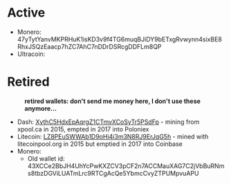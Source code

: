 = Active =
* Monero: 47yTytYanvMKPRHuK1isKD3v9f4TG6muqBJiDY9bETxgRvwynn4sixBE8RhxJSQzEaacp7hZC7AhC7nDDrDSRcgDDFLm8QP
* Ultracoin: 


= Retired =
:'''retired wallets: don't send me money here, I don't use these anymore...'''

* Dash: [https://chainz.cryptoid.info/dash/address.dws?XythC5HdxEpAqrgZ1CTmvXCoSyTr5PSdFp.htm XythC5HdxEpAqrgZ1CTmvXCoSyTr5PSdFp] - mining from xpool.ca in 2015, empted in 2017 into Poloniex
* Litecoin: [http://ltc.blockr.io/address/info/LZ8PEuSWWAb1D9oHi4i3m3N8RJ9ErJqG5h LZ8PEuSWWAb1D9oHi4i3m3N8RJ9ErJqG5h] - mined with litecoinpool.org in 2015 but emptied in 2017 into Coinbase
* Monero:
** Old wallet id: 43XCCe2BbJH4UhYcPwKXZCV3pCF2n7ACCMauXAG7C2jVbBuRNms8tbzDGViLUATmLrc9RTCgAcQe5YbmcCvyZTPUMpvuAPU